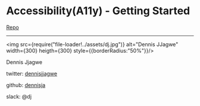 
<Head>
  <title>Accessibility - Getting Started</title>
</Head>

# Accessibility(A11y) - Getting Started
[Repo](https://github.com/dennisja/accessibility-workshop)

---

<img src={require("file-loader!../assets/dj.jpg")} alt="Dennis JJagwe" width={300} heigth={300} style={{borderRadius:"50%"}}/>


Dennis Jjagwe

twitter: [dennisjjagwe](https://twitter.com/dennisjjagwe)

github: [dennisja](https://github.com/dennisja)

slack: @dj